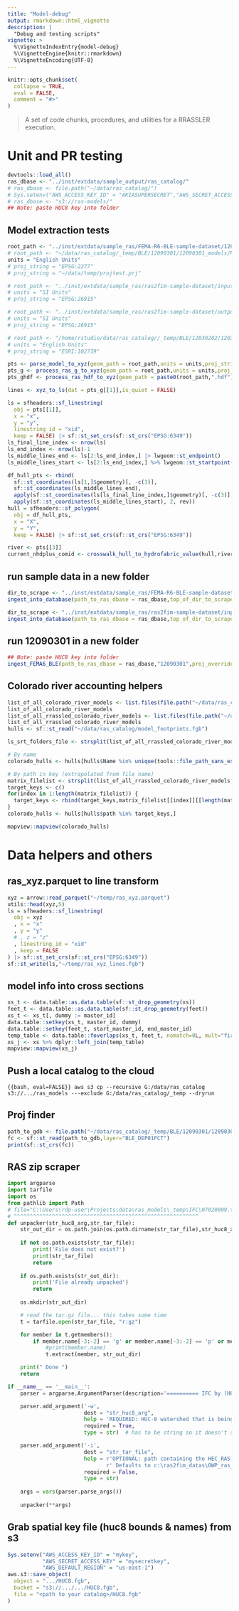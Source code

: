 ```yaml
---
title: "Model-debug"
output: rmarkdown::html_vignette
description: |
  "Debug and testing scripts"
vignette: >
  %\VignetteIndexEntry{model-debug}
  %\VignetteEngine{knitr::rmarkdown}
  %\VignetteEncoding{UTF-8}
---
```


```r
knitr::opts_chunk$set(
  collapse = TRUE,
  eval = FALSE,
  comment = "#>"
)
```

> A set of code chunks, procedures, and utilities for a RRASSLER execution.

# Unit and PR testing

```r
devtools::load_all()
ras_dbase <- "../inst/extdata/sample_output/ras_catalog/"
# ras_dbase <- file.path("~/data/ras_catalog/")
# Sys.setenv("AWS_ACCESS_KEY_ID" = "AKIASUPERSECRET","AWS_SECRET_ACCESS_KEY" = "evenmoresecret","AWS_DEFAULT_REGION" = "us-also-secret")
# ras_dbase <- "s3://ras-models/"
## Note: paste HUC8 key into folder
```

## Model extraction tests

```r
root_path <- "../inst/extdata/sample_ras/FEMA-R6-BLE-sample-dataset/12090301/12090301_models/Model/Alum Creek-Colorado River/ALUM 006/ALUM 006.g01"
# root_path <- "~/data/ras_catalog/_temp/BLE/12090301/12090301_models/Model/Alum Creek-Colorado River/ALUM CREEK/ALUM CREEK.g01"
units = "English Units"
# proj_string = "EPSG:2277"
# proj_string = "~/data/temp/projtest.prj"

# root_path <- "../inst/extdata/sample_ras/ras2fim-sample-dataset/input_iowa/10170204000897/Hydraulic_Models/Simulations/10170204000897.g01"
# units = "SI Units"
# proj_string = "EPSG:26915"

# root_path <- "../inst/extdata/sample_ras/ras2fim-sample-dataset/output_iowa//05_hecras_output/HUC_101702040606/7242483/HEC-RAS/7242483.g01"
# units = "SI Units"
# proj_string = "EPSG:26915"

# root_path <- "/home/rstudio/data/ras_catalog//_temp/BLE/12030202/12030202_models/12030202_Models/Boggy Creek/UNT 069 IN BOCR/UNT 069 IN BOCR.g01"
# units = "English Units"
# proj_string = "ESRI:102739"

pts <- parse_model_to_xyz(geom_path = root_path,units = units,proj_string = proj_string,quiet = FALSE,is_verbose = TRUE)
pts_g <- process_ras_g_to_xyz(geom_path = root_path,units = units,proj_string = proj_string,vdat = FALSE,quiet = FALSE)
pts_ghdf <- process_ras_hdf_to_xyz(geom_path = paste0(root_path,".hdf"),units = units,proj_string = proj_string,vdat = FALSE,quiet = FALSE)

lines <- xyz_to_ls(dat = pts_g[[1]],is_quiet = FALSE)

ls = sfheaders::sf_linestring(
  obj = pts[[1]],
  x = "x",
  y = "y",
  linestring_id = "xid",
  keep = FALSE) |> sf::st_set_crs(sf::st_crs("EPSG:6349"))
ls_final_line_index <- nrow(ls)
ls_end_index <- nrow(ls)-1
ls_middle_lines_end <- ls[2:ls_end_index,] |> lwgeom::st_endpoint()
ls_middle_lines_start <- ls[2:ls_end_index,] %>% lwgeom::st_startpoint()

df_hull_pts <- rbind(
  sf::st_coordinates(ls[1,]$geometry)[, -c(3)],
  sf::st_coordinates(ls_middle_lines_end),
  apply(sf::st_coordinates(ls[ls_final_line_index,]$geometry)[, -c(3)], 2, rev),
  apply(sf::st_coordinates(ls_middle_lines_start), 2, rev))
hull = sfheaders::sf_polygon(
  obj = df_hull_pts,
  x = "X",
  y = "Y",
  keep = FALSE) |> sf::st_set_crs(sf::st_crs("EPSG:6349"))

river <- pts[[3]]
current_nhdplus_comid <- crosswalk_hull_to_hydrofabric_value(hull,river)

```

## run sample data in a new folder

```r
dir_to_scrape <- "../inst/extdata/sample_ras/FEMA-R6-BLE-sample-dataset/"
ingest_into_database(path_to_ras_dbase = ras_dbase,top_of_dir_to_scrape = dir_to_scrape,code_to_place_in_source = "test: FEMA6",proj_override = "EPSG:2277",apply_vdat_trans = FALSE,is_quiet = FALSE,is_verbose = TRUE,overwrite = FALSE,parallel_proc = FALSE)

dir_to_scrape <- "../inst/extdata/sample_ras/ras2fim-sample-dataset/input_iowa/"
ingest_into_database(path_to_ras_dbase = ras_dbase,top_of_dir_to_scrape = dir_to_scrape,code_to_place_in_source = "test: Iowa input",proj_override = "EPSG:26915",apply_vdat_trans = FALSE,is_quiet = FALSE,is_verbose = TRUE,overwrite = FALSE,parallel_proc = FALSE)
```

## run 12090301 in a new folder

```r
## Note: paste HUC8 key into folder
ingest_FEMA6_BLE(path_to_ras_dbase = ras_dbase,"12090301",proj_override = "EPSG:2277",apply_vdat_trans = FALSE,is_quiet = FALSE,is_verbose = TRUE,overwrite = FALSE,parallel_proc = FALSE)
```

## Colorado river accounting helpers
```r
list_of_all_colorado_river_models <- list.files(file.path("~/data/ras_catalog","_temp","BLE","12090301","12090301_models", fsep = .Platform$file.sep),pattern = glob2rx("*colorado*.g??$"),full.names = TRUE,ignore.case = TRUE,recursive = TRUE)
list_of_all_colorado_river_models
list_of_all_rrassled_colorado_river_models <- list.files(file.path("~/data/ras_catalog","models", fsep = .Platform$file.sep),pattern = glob2rx("*colorado*.g??$"),full.names = TRUE,ignore.case = TRUE,recursive = TRUE)
list_of_all_rrassled_colorado_river_models
hulls <- sf::st_read("~/data/ras_catalog/model_footprints.fgb")

ls_srt_folders_file <- strsplit(list_of_all_rrassled_colorado_river_models, "/")[[1]]

# By name
colorado_hulls <- hulls[hulls$Name %in% unique(tools::file_path_sans_ext(basename(list_of_all_rrassled_colorado_river_models))),]

# By path in key (extrapolated from file name)
matrix_filelist <- strsplit(list_of_all_rrassled_colorado_river_models, "/")
target_keys <- c()
for(index in 1:length(matrix_filelist)) {
  target_keys <- rbind(target_keys,matrix_filelist[[index]][[length(matrix_filelist[[index]])-1]])
}
colorado_hulls <- hulls[hulls$path %in% target_keys,]

mapview::mapview(colorado_hulls)
```

# Data helpers and others

## ras_xyz.parquet to line transform

```r
xyz = arrow::read_parquet("~/temp/ras_xyz.parquet")
utils::head(xyz,5)
ls = sfheaders::sf_linestring(
  obj = xyz
  , x = "x"
  , y = "y"
  # , z = "z"
  , linestring_id = "xid"
  , keep = FALSE
) |> sf::st_set_crs(sf::st_crs("EPSG:6349"))
sf::st_write(ls,"~/temp/ras_xyz_lines.fgb")
```

## model info into cross sections

```r
xs_t <- data.table::as.data.table(sf::st_drop_geometry(xs))
feet_t <- data.table::as.data.table(sf::st_drop_geometry(feet))
xs_t <- xs_t[, dummy := master_id] 
data.table::setkey(xs_t, master_id, dummy)
data.table::setkey(feet_t, start_master_id, end_master_id)
temp_table <- data.table::foverlaps(xs_t, feet_t, nomatch=0L, mult="first")[, dummy := NULL]
xs_j <- xs %>% dplyr::left_join(temp_table)
mapview::mapview(xs_j)
```

## Push a local catalog to the cloud

```{{bash, eval=FALSE}}
aws s3 cp --recursive G:/data/ras_catalog s3://.../ras_models ---exclude G:/data/ras_catalog/_temp --dryrun
```

## Proj finder

```r
path_to_gdb <- file.path("~/data/ras_catalog/_temp/BLE/12090301/12090301_SpatialData/Spatial/BLE_LowColoradoCummins.gdb")
fc <- sf::st_read(path_to_gdb,layer="BLE_DEP01PCT")
print(sf::st_crs(fc))
```

## RAS zip scraper

```python
import argparse
import tarfile
import os
from pathlib import Path
# file="C:\Users\rdp-user\Projects\data\ras_models\_temp\IFC\07020009.tar.gz"
# ^^^^^^^^^^^^^^^^^^^^^^^^^^^^^^^^^^^^^^^^^^^^^^^^^^^^^^^^^^
def unpacker(str_huc8_arg,str_tar_file):
    str_out_dir = os.path.join(os.path.dirname(str_tar_file),str_huc8_arg)
 
    if not os.path.exists(str_tar_file):
        print('File does not exist?')
        print(str_tar_file)
        return
        
    if os.path.exists(str_out_dir):
        print('File already unpacked')
        return
    
    os.mkdir(str_out_dir)

    # read the tar.gz file... this takes some time
    t = tarfile.open(str_tar_file, "r:gz")

    for member in t.getmembers():
        if member.name[-3:-2] == 'g' or member.name[-3:-2] == 'p' or member.name[-3:-2] == 'f' or member.name[-3:-2] == 'h' or member.name[-3:-2] == 'v':
            #print(member.name)
            t.extract(member, str_out_dir)

    print(" Done ")
    return

if __name__ == '__main__':
    parser = argparse.ArgumentParser(description='========== IFC by (HUC8) ==========')

    parser.add_argument('-w',
                        dest = "str_huc8_arg",
                        help = 'REQUIRED: HUC-8 watershed that is being evaluated: Example: 10170204',
                        required = True,
                        type = str)  # has to be string so it doesn't strip the leading zero

    parser.add_argument('-i',
                        dest = "str_tar_file",
                        help = r'OPTIONAL: path containing the HEC_RAS files: Example -i C:\HEC\input_folder\my_models.' \
                               r' Defaults to c:\ras2fim_datas\OWP_ras_models\models.',
                        required = False,
                        type = str)
    
    args = vars(parser.parse_args())
    
    unpacker(**args)
```

## Grab spatial key file (huc8 bounds & names) from s3

```r
Sys.setenv("AWS_ACCESS_KEY_ID" = "mykey",
           "AWS_SECRET_ACCESS_KEY" = "mysecretkey",
           "AWS_DEFAULT_REGION" = "us-east-1")
aws.s3::save_object(
  object = ".../HUC8.fgb",
  bucket = "s3://.../.../HUC8.fgb",
  file = "<path to your catalog>/HUC8.fgb"
)
```

